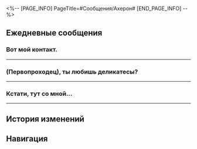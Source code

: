 <%-- [PAGE_INFO]
PageTitle=#Сообщения/Ахерон#
[END_PAGE_INFO] --%>
{{Сообщение Инфобокс
|id          = 1308
|Изображение = Персонаж Ахерон Иконка.png
|Тип         = Персонаж
|Отправитель = Ахерон
|ПодписьСоо  = Пора в путь.
|Фракция     = Самоуничтожитель
}}

==Ежедневные сообщения==
===Вот мой контакт.===
{{Сообщения|текст =
:'''Ахерон:''' Вот мой контакт.
:{Выбор} Привет!
::'''(Первопроходец):''' Привет!
::'''Ахерон:''' Привет.
::'''Ахерон:''' Давненько я не слышала дружеского приветствия, так приятно.
:{Выбор} Это так неожиданно.
::'''(Первопроходец):''' Как неожиданно.
::'''Ахерон:''' Ха-ха, правда?
::'''Ахерон:''' Встречи с неизвестностью - часть путешествия.
:'''Ахерон:''' До прибытия на Пенаконию я думала, что это будет обычная поездка.
:'''Ахерон:''' Исполню последнюю волю усопшего и верну его в то место, куда он так и не смог прийти.
:'''Ахерон:''' Но этот мир неожиданно оказался таким ярким.
:'''Ахерон:''' Я стала его частью.
:{Выбор} Ты сыграла важную роль!
::'''(Первопроходец):''' Ты сыграла важную роль!
::'''(Первопроходец):''' [[Файл:Стикер ГПП 07 Пом-Пом 03.png|80px]]
::'''Ахерон:''' Не очень-то я и помогла.
::'''Ахерон:''' Всё благодаря Безымянным и другим Идущим по Пути.
:{Выбор} И я!
::'''(Первопроходец):''' И я!
::'''(Первопроходец):''' [[Файл:Стикер ГПП 12 Другое 03.png|80px]]
::'''Ахерон:''' Да.
::'''(Первопроходец):''' [[Файл:Стикер ГПП 12 Другое 03.png|80px]]
:'''Ахерон:''' Путешествие подходит к концу. Давай проснёмся и отправимся навстречу завтра.
:'''Ахерон:''' Давай насладимся красотой мира по пути.
}}
----

===(Первопроходец), ты любишь деликатесы?===
{{Сообщения|текст =
:'''Ахерон:''' (Первопроходец), ты любишь деликатесы?
:{{Диалог|Предупреждение}} <Grand Melodie - Золотой миг>
:'''Ахерон:''' Я помогла одной женщине на Пенаконии, оказалось, что она шеф-повар. Это её ресторан.
:'''Ахерон:''' Скоро она запускает особое тематическое меню, тема - персики, я очень рекомендую.
:{Выбор} Я обязательно схожу!
::'''(Первопроходец):''' Я обязательно схожу!
:{Выбор} Ты не пойдёшь?
::'''(Первопроходец):''' Ты не пойдёшь?
::'''Ахерон:''' Я уже попробовала.
:{Выбор} Вот она, чёрная магия кулинарии.
::'''(Первопроходец):''' Вот она, чёрная магия кулинарии.
::'''Ахерон:''' Чёрная магия? Разве в готовке используют магию?
:'''Ахерон:''' Готовка... Когда-то я её очень любила.
:'''Ахерон:''' Но теперь, когда я не чувствую вкуса, сложно наслаждаться пищей.
:{Выбор} Ты всё ещё готовишь?
::'''(Первопроходец):''' Ты всё ещё готовишь?
:{Выбор} Это из-за Небытия?
::'''(Первопроходец):''' Это из-за Небытия?
::'''Ахерон:''' Возможно.
:'''Ахерон:''' Иногда я что-нибудь готовлю, но, к сожалению, уже почти не чувствую вкуса.
:'''Ахерон:''' Правда, всё ещё можно что-нибудь придумать. Например, можно сделать мороженое из снега.
:'''Ахерон:''' Оно прохладное, влажное, плотное... Я никогда не забуду его вкус.
:'''Ахерон:''' Я угощу тебя, когда выпадет шанс.
:'''Ахерон:''' И не забудь попробовать персиковое меню.
:'''Ахерон:''' [[Файл:Стикер ГПП 13 Ахерон 04.png|80px]]
}}
----

===Кстати, тут со мной...===
{{Сообщения|текст =
:'''Ахерон:''' Кстати, тут со мной произошло кое-что милое.
:'''Ахерон:''' Я проходила мимо магазина косметики COLORS, когда работник вдруг попросил у меня автограф.
:{Выбор} Ты знаменитость!
::'''(Первопроходец):''' Конечно, ты совершила столько всего, неудивительно, что ты известна!
::'''(Первопроходец):''' [[Файл:Стикер ГПП 07 Пом-Пом 06.png|80px]]
::'''Ахерон:''' Это какое-то недоразумение.
:{Выбор} Недопонимание, наверное...
::'''(Первопроходец):''' Кажется, произошло какое-то недопонимание...
::'''Ахерон:''' Да.
:{Выбор} Твой автограф? Я тоже хочу!
::'''(Первопроходец):''' Твой автограф? Я тоже хочу!
::'''(Первопроходец):''' [[Файл:Стикер ГПП 07 Пом-Пом 03.png|80px]]
::'''Ахерон:''' Это какое-то недоразумение.
:'''Ахерон:''' Макияж Зарянки в рекламе COLORS напомнил мне о девушках из моего родного мира. Я даже на мгновение провалилась в воспоминания.
:'''Ахерон:''' Сейчас я даже скучаю по тому, как они переживали, что их макияж смоют частые грозы.
:'''Ахерон:''' Кстати о COLORS, я тут нашла кое-что и купила в подарок.
:'''Ахерон:''' Думаю, госпоже Химеко понравится эта розовая помада.
:'''Ахерон:''' А тени в весенних оттенках подойдут госпоже Март.
:'''Ахерон:''' Ещё я купила популярные увлажняющие и очищающие средства.
:{Выбор} Спасибо!
::'''(Первопроходец):''' Спасибо! Я передам!
::'''Ахерон:''' Не за что.
:{Выбор} Ого, ты разбираешься в косметике.
::'''(Первопроходец):''' Ого, ты разбираешься в косметике.
::'''Ахерон:''' Неожиданно?
:'''Ахерон:''' Я отправлю подарки, пока не забыла.
:{{Диалог|Предупреждение}} Ваш друг не в сети
:{{Диалог|Предупреждение}} Ваш друг в сети
:'''Ахерон:''' Ох, прости.
:'''Ахерон:''' Ты не знаешь, где ближайшее почтовое отделение?
:{Выбор} Так и {{MC|ж=знала|м=знал}}...
::'''(Первопроходец):''' Так и {{MC|ж=знала|м=знал}}...
:{Выбор} Тебе нужна помощь?
::'''(Первопроходец):''' Тебе нужна помощь?
:'''Ахерон:''' Я нашла.
:'''Ахерон:''' Отделение было прямо за мной.
}}
----

==История изменений==
{{История изменений|3.5}}

==Навигация==
{{Сообщения Навбокс}}